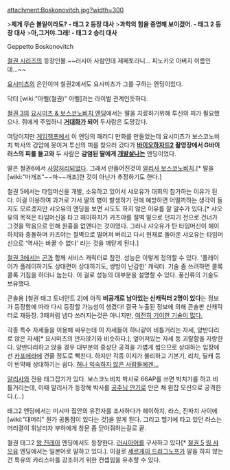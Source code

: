 attachment:Boskonovitch.jpg?width=300

>'''제게 무슨 볼일이라도? - 태그 2 등장 대사'''
>'''과학의 힘을 증명해 보이겠어. - 태그 2 등장 대사'''
>'''아,그거야.그래! - 태그 2 승리 대사'''

Geppetto Boskonovitch

[[철권 시리즈]]의 등장인물.~~러시아 사람인데 제페토라니... 피노키오 아버지 이름인데...~~

[[요시미츠]]의 은인이며 철권2에서도 요시미츠가 그를 구하는 엔딩이있다.

닥터 [wiki:"아벨(철권)" 아벨]과는 라이벌 관계인듯하다.

[[철권 3]]의 [http://www.youtube.com/watch?v=ADd82XiWYVE 요시미츠 & 보스코노비치 엔딩]에서는 딸을 치료하기위해 투신의 피가 필요했으나. 쥐에게 주입하니 '''[[거대화]]가 되어''' 두사람은 도망갔다.

여담이지만 [[게임챔프]]에서 이 엔딩의 패러디 만화를 만들었는데 요시미츠가 보스코노비치 박사의 강압에 못이겨 투신의 피를 찾으러 갔다가 '''[[바이오하자드2]] 촬영장에서 G바이러스의 피를 들고와''' 두 사람은 '''감염된 딸에게 [[개발살]]나는''' 엔딩이었다. 

딸은 철권6에서 [[사망]]처리되었다. 그래서 만들어진것이 [[알리사 보스코노비치]].[* 딸을 [wiki:"마개조"~~마~~개조]한 것이 아닌가 추정하기도 한다.]

철권 5에서는 타임머신을 개발, 소유하고 있어서 샤오유가 대회의 참가하는 이유가 된다. 이걸 이용하여 과거로 가서 딸의 병이 발생하기 전에 예방하면 어떨까하는 생각이 들지도 모르겠지만 샤오유의 엔딩을 보면 시도도 하지 않은 이유를 잘 알수가 있다.[* 샤오유의 목적은 타임머신을 타고 헤이하치가 카즈야를 절벽 밑으로 던지기 전으로 건너가 그것을 막음으로 인해 원흉을 없앤다는 것이였다. 그러나 샤오유가 탄 타임머신이 헤이하치와 충돌하며 카즈야는 절벽으로 떨어져 버리고 다시 현재로 돌아온 샤오유는 타임머신으로 '역사는 바꿀 수 없다' 라는 것을 깨닫게 된다.]

[[철권 3]]에서는 [[곤]]과 함께 서비스 캐릭터로 참전. 성능은 이렇게 정의할 수 있다. '플레이어가 플레이하기도 상대편이 상대하기도, 쌍방이 난감한' 캐릭터. 기술 좀 쓰려하면 콜록콜록 기침을 하더니 눕는다. 이 걸로 성능의 대부분을 설명할 수 있다. 풍신류의 기술도 보유했다.

콘솔용 [철권 태그 토너먼트 2]에 아직 '''비공개로 남아있는 신캐릭터 2명이 있다'''는 정보가 등장함에 따라 다시 등장할 가능성이 생겼다! 결국 누출된 정보에 의해 콘솔판 신캐릭터로 재등장. 3때처럼 냅다 쓰러지는것은 아니지만, [http://www.youtube.com/watch?v=ZOWueXVvUIU 여전히 기이한 기술이 많다.]

각종 특수 자세들을 이용해 싸우는데 이 자세들이 하나같이 비틀거리는 자세, 양반다리로 앉은 자세[* 요시미츠의 만자앉기와 비슷하다.], 엎어져있는 자세 등 괴랄함을 자랑한다. 양반다리하고 앉을 경우 대부분의 중상단 공격을 가볍게 씹으므로 상대하는 입장에선 [[에디 골드|카포]][[크리스티 몬테이로|에라]]에 견줄 정도로 빡친다. 하지만 각종 이지가 불리하고 기본기, 리치, 딜캐 등이 빈약해 상대하기는 쉽다. [https://www.youtube.com/watch?v=Zxuac0HzUp8 허나 익숙하지 않은 사람들에겐...]

[[알리사 보스코노비치|알리사]]와 전용 태그잡기가 있다. 보스코노비치 박사로 66AP를 쓰면 박치기를 하고 비틀거리는데, 이때 알리사가 등장해 박사를 [[공주님 안기]]로 안은 채 왼잡 모션으로 공격한다.(...) 

태그2 엔딩에서는 미시마 집안의 유전자를 조사하다가 헤이하치, 라스, 진파치 사이에 [wiki:"대머리" 뭔가 공통점이 있다는 것]을 알게 된다. 그리고 헬기에 타고 있던 라스는 머리결이 휘날리자 부하에게 창문 좀 닫아줘하는걸로 끝.

철권 태그2 [[왕 진레이]] 엔딩에서도 등장한다. [[러시아어]]를 구사하고 있다[* [[철권 5]] [[링 샤오유]] 엔딩에서는 일본어로 말하고 있다.]. 이걸로 [[세르게이 드라그노프]]가 말을 하지 않는건 특유의 카리스마를 강조하기 위한 컨셉임을 유추할 수 있다.


